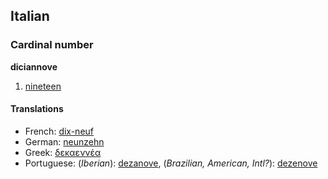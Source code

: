 ==Italian==
===Cardinal number===
'''diciannove'''

# [[nineteen]]

====Translations====
*French: [[dix-neuf]]
*German: [[neunzehn]]
*Greek: [[δεκαεννέα]]
*Portuguese: (''Iberian''): [[dezanove]], (''Brazilian, American, Intl?''): [[dezenove]]